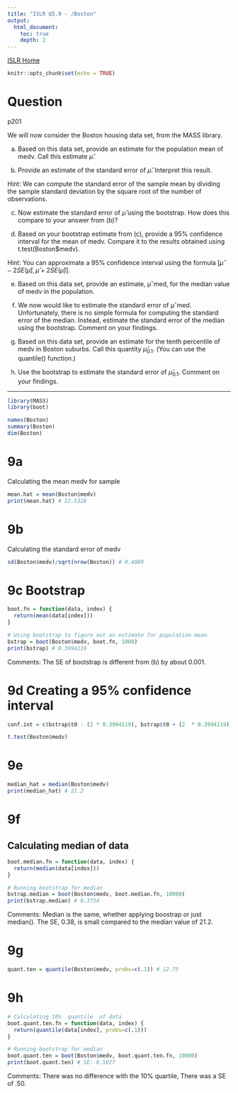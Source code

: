 ```yaml
---
title: "ISLR Q5.9 - /Boston"
output:
  html_document:
    toc: true
    depth: 2      
---
```

[ISLR Home](../index.html)

```r
knitr::opts_chunk$set(echo = TRUE)
```

# Question

p201

We will now consider the Boston housing data set, from the MASS library.

(a) Based on this data set, provide an estimate for the population mean of medv. Call this estimate $\hat{\mu}$.

(b) Provide an estimate of the standard error of $\hat{\mu}$. Interpret this result.

Hint: We can compute the standard error of the sample mean by dividing the sample standard deviation by the square root of the number of observations.

(c) Now estimate the standard error of $\hat{\mu}$ using the bootstrap. How does this compare to your answer from (b)?

(d) Based on your bootstrap estimate from (c), provide a 95% confidence interval for the mean of medv. Compare it to the results obtained using t.test(Boston$medv).

Hint: You can approximate a 95% confidence interval using the formula [$\hat{\mu} − 2SE(\hat{\mu}), \hat{\mu} + 2SE(\hat{\mu})$].

(e) Based on this data set, provide an estimate, μˆmed, for the median value of medv in the population.

(f) We now would like to estimate the standard error of μˆmed. Unfortunately, there is no simple formula for computing the standard error of the median. Instead, estimate the standard error of the median using the bootstrap. Comment on your findings.

(g) Based on this data set, provide an estimate for the tenth percentile of medv in Boston suburbs. Call this quantity $\hat{\mu}_{0.1}$. (You can use the quantile() function.)

(h) Use the bootstrap to estimate the standard error of $\hat{\mu}_{0.1}$. Comment on your findings.

***

```r
library(MASS)
library(boot)
```


```r
names(Boston)
summary(Boston)
dim(Boston)
```

# 9a

Calculating the mean medv for sample 

```r
mean.hat = mean(Boston$medv)
print(mean.hat) # 22.5328
```


# 9b

Calculating the standard error of medv
```r
sd(Boston$medv)/sqrt(nrow(Boston)) # 0.4089
```


# 9c Bootstrap 

```r
boot.fn = function(data, index) {
  return(mean(data[index]))
}

# Using bootstrap to figure out an estimate for population mean
bstrap = boot(Boston$medv, boot.fn, 1000)
print(bstrap) # 0.3994119
```

Comments: The SE of bootstrap is  different from (b) by about 0.001. 

# 9d Creating a 95% confidence interval

```r
conf.int = c(bstrap$t0 - (2 * 0.3994119), bstrap$t0 + (2  * 0.3994119))

t.test(Boston$medv)
```

# 9e

```r
median_hat = median(Boston$medv)
print(median_hat) # 21.2
```


# 9f

## Calculating median of data

```r
boot.median.fn = function(data, index) {
  return(median(data[index]))
}

# Running bootstrap for median
bstrap.median = boot(Boston$medv, boot.median.fn, 10000)
print(bstrap.median) # 0.3754
```


Comments: Median is the same, whether applying boostrap or just median(). The SE, 0.38, is small compared to the median value of 21.2.

# 9g

```r
quant.ten = quantile(Boston$medv, probs=c(.1)) # 12.75 
```


# 9h

```r
# Calculating 10%  quantile  of data
boot.quant.ten.fn = function(data, index) {
  return(quantile(data[index], probs=c(.1)))
}

# Running bootstrap for median
boot.quant.ten = boot(Boston$medv, boot.quant.ten.fn, 10000)
print(boot.quant.ten) # SE: 0.5027
```


Comments: There was no difference with the 10% quartile, There was a SE of .50.
